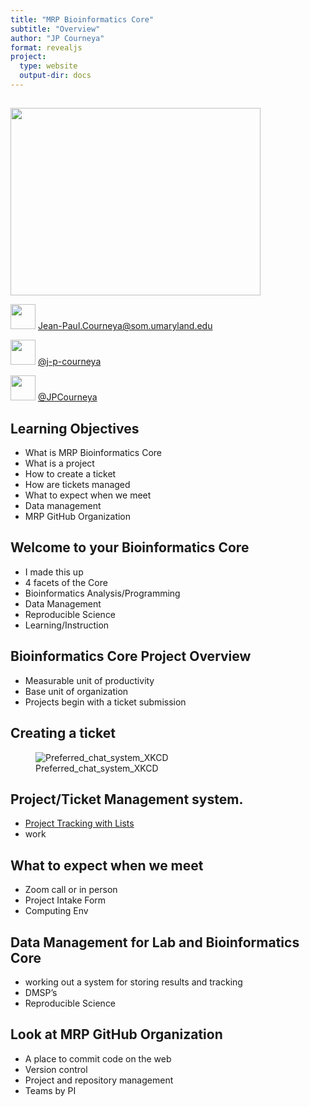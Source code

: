 ```yaml
---
title: "MRP Bioinformatics Core"
subtitle: "Overview"
author: "JP Courneya"
format: revealjs
project:
  type: website
  output-dir: docs
---
```


## {background-color="black" background-image="https://i.imgur.com/ImgSiCh.png"}

## {background-color="white"}

![](https://i.imgur.com/zvvYl4s.jpg){width=400 height=300}

![](https://i.imgur.com/HztmPlV.png){width=40 height=40} [Jean-Paul.Courneya@som.umaryland.edu](Jean-Paul.Courneya@som.umaryland.edu)

![](https://github.com/gauravghongde/social-icons/blob/master/PNG/Black/Github_black.png?raw=true){width=40 height=40} [@j-p-courneya](https://github.com/j-p-courneya)

![](https://github.com/gauravghongde/social-icons/blob/master/PNG/Black/Twitter_black.png?raw=true){width=40 height=40} [@JPCourneya](https://twitter.com/JPCourneya)

## Learning Objectives 

- What is MRP Bioinformatics Core
- What is a project
- How to create a ticket 
- How are tickets managed
- What to expect when we meet
- Data management
- MRP GitHub Organization

## Welcome to your Bioinformatics Core

- I made this up 
- 4 facets of the Core
- Bioinformatics Analysis/Programming
- Data Management
- Reproducible Science
- Learning/Instruction

## Bioinformatics Core Project Overview

- Measurable unit of productivity
- Base unit of organization
- Projects begin with a ticket submission

## Creating a ticket

![Preferred_chat_system_XKCD](https://imgs.xkcd.com/comics/preferred_chat_system.png)

## Project/Ticket Management system.

- [Project Tracking with Lists](https://somumaryland-my.sharepoint.com/:l:/g/personal/jean-paul_courneya_som_umaryland_edu/FIJFgWm1SfJCnP1ydGGz61UBXrutIkYSG-CHGr71CxEQsA?e=6Vv3WL)
- work

## What to expect when we meet

- Zoom call or in person
- Project Intake Form 
- Computing Env

## Data Management for Lab and Bioinformatics Core

- working out a system for storing results and tracking
- DMSP's
- Reproducible Science

## Look at MRP GitHub Organization

- A place to commit code on the web
- Version control
- Project and repository management
- Teams by PI
